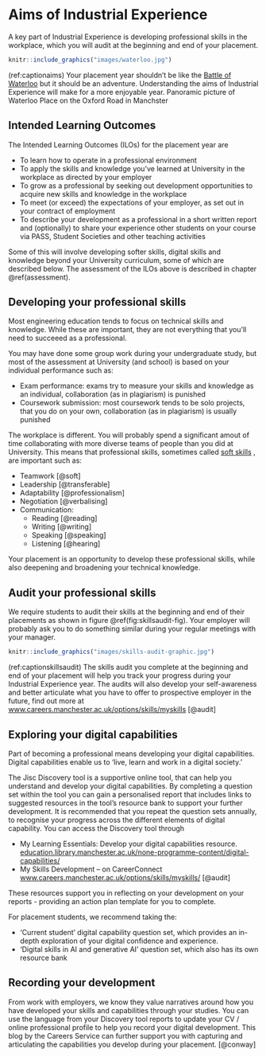# Aims of Industrial Experience {#aims}

A key part of Industrial Experience is developing professional skills in the workplace, which you will audit at the beginning and end of your placement.

```r
knitr::include_graphics("images/waterloo.jpg")
```

(ref:captionaims) Your placement year shouldn't be like the [Battle of Waterloo](https://en.wikipedia.org/wiki/Battle_of_Waterloo) but it should be an adventure. Understanding the aims of Industrial Experience will make for a more enjoyable year. Panoramic picture of Waterloo Place on the Oxford Road in Manchster

## Intended Learning Outcomes {#ilos}

The Intended Learning Outcomes (ILOs) for the placement year are

* To learn how to operate in a professional environment
* To apply the skills and knowledge you've learned at University in the workplace as directed by your employer
* To grow as a professional by seeking out development opportunities to acquire new skills and knowledge in the workplace
*  To meet (or exceed) the expectations of your employer, as set out in your contract of employment
* To describe your development as a professional in a short written report and (optionally) to share your experience other students on your course via PASS, Student Societies and other teaching activities

Some of this will involve developing softer skills, digital skills and knowledge beyond your University curriculum, some of which are described below. The assessment of the ILOs above is described in chapter \@ref(assessment).

## Developing your professional skills {#soft}
Most engineering education tends to focus on technical skills and knowledge.  While these are important, they are not everything that you'll need to succeeed as a professional. 

You may have done some group work during your undergraduate study, but most of the assessment at University (and school) is based on your individual performance such as:

* Exam performance: exams try to measure your skills and knowledge as an individual, collaboration (as in plagiarism) is punished
* Coursework submission: most coursework tends to be solo projects, that you do on your own, collaboration (as in plagiarism) is usually punished

The workplace is different. You will probably spend a significant amout of time collaborating with more diverse teams of people than you did at University. This means that professional skills, sometimes called [soft skills](https://en.wikipedia.org/wiki/Soft_skills) , are important such as:

* Teamwork [@soft]
* Leadership [@transferable]
* Adaptability [@professionalism]
* Negotiation [@verbalising]
* Communication: 
    + Reading [@reading]
    + Writing [@writing]
    + Speaking [@speaking]
    + Listening [@hearing]

Your placement is an opportunity to develop these professional skills, while also deepening and broadening your technical knowledge.

## Audit your professional skills {#audit}
We require students to audit their skills at the beginning and end of their placements as shown in figure \@ref(fig:skillsaudit-fig). Your employer will probably ask you to do something similar during your regular meetings with your manager. 

```r
knitr::include_graphics("images/skills-audit-graphic.jpg")
```

(ref:captionskillsaudit) The skills audit you complete at the beginning and end of your placement will help you track your progress during your Industrial Experience year. The audits will also develop your self-awareness and better articulate what you have to offer to prospective employer in the future, find out more at [www.careers.manchester.ac.uk/options/skills/myskills](https://www.careers.manchester.ac.uk/options/skills/myskills/) [@audit]


## Exploring your digital capabilities {#digital}
Part of becoming a professional means developing your digital capabilities. Digital capabilities enable us to ‘live, learn and work in a digital society.’

The Jisc Discovery tool is a supportive online tool, that can help you understand and develop your digital capabilities. By completing a question set within the tool you can gain a personalised report that includes
links to suggested resources in the tool’s resource bank to support your further development. It is recommended that you repeat the question sets annually, to recognise your progress across the different elements of digital capability. You can access the Discovery tool through 

*  My Learning Essentials: Develop your digital capabilities resource. [education.library.manchester.ac.uk/none-programme-content/digital-capabilities/](https://www.education.library.manchester.ac.uk/none-programme-content/digital-capabilities/)
* My Skills Development – on CareerConnect [www.careers.manchester.ac.uk/options/skills/myskills/](https://www.careers.manchester.ac.uk/options/skills/myskills/) [@audit]

These resources support you in reflecting on your development on your reports - providing an action plan template for you to complete.

For placement students, we recommend taking the:

* ‘Current student’ digital capability question set, which provides an in-depth exploration of your digital confidence and experience.
* ‘Digital skills in AI and generative AI’ question set, which also has its own resource bank

## Recording your development {#development}
From work with employers, we know they value narratives around how you have developed your skills and capabilities through your studies. You can use the language from your Discovery tool reports to update your CV / online professional profile to help you record your digital development. This blog by the Careers Service can further support you with capturing and articulating the capabilities you develop during your placement. [@conway]
